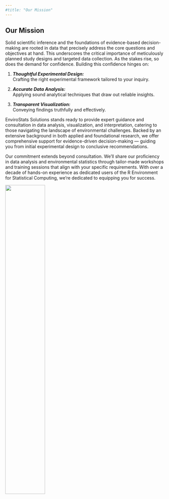 ```yaml
---
#title: "Our Mission"
---
```


## Our Mission

Solid scientific inference and the foundations of evidence-based decision-making are rooted in data that precisely address the core questions and objectives at hand. This underscores the critical importance of meticulously planned study designs and targeted data collection. As the stakes rise, so does the demand for confidence. Building this confidence hinges on:

1.  ***Thoughtful Experimental Design:***\
    Crafting the right experimental framework tailored to your inquiry.

2.  ***Accurate Data Analysis:***\
    Applying sound analytical techniques that draw out reliable insights.

3.  ***Transparent Visualization:***\
    Conveying findings truthfully and effectively.

EnviroStats Solutions stands ready to provide expert guidance and consultation in data analysis, visualization, and interpretation, catering to those navigating the landscape of environmental challenges. Backed by an extensive background in both applied and foundational research, we offer comprehensive support for evidence-driven decision-making --- guiding you from initial experimental design to conclusive recommendations.

Our commitment extends beyond consultation. We'll share our proficiency in data analysis and environmental statistics through tailor-made workshops and training sessions that align with your specific requirements. With over a decade of hands-on experience as dedicated users of the R Environment for Statistical Computing, we're dedicated to equipping you for success.

![](images/envirostats_logo_transparent.png){fig-align="center" width="50%"}
